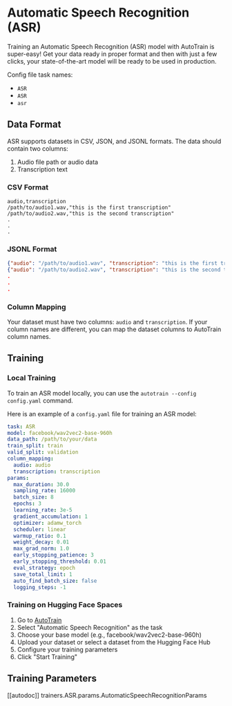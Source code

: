 # Automatic Speech Recognition (ASR)

Training an Automatic Speech Recognition (ASR) model with AutoTrain is super-easy! Get your data ready in
proper format and then with just a few clicks, your state-of-the-art model will be ready to
be used in production.

Config file task names:
- `ASR`
- `ASR`
- `asr`

## Data Format

ASR supports datasets in CSV, JSON, and JSONL formats. The data should contain two columns:
1. Audio file path or audio data
2. Transcription text

### CSV Format

```csv
audio,transcription
/path/to/audio1.wav,"this is the first transcription"
/path/to/audio2.wav,"this is the second transcription"
.
.
.
```

### JSONL Format

```json
{"audio": "/path/to/audio1.wav", "transcription": "this is the first transcription"}
{"audio": "/path/to/audio2.wav", "transcription": "this is the second transcription"}
.
.
.
```

### Column Mapping

Your dataset must have two columns: `audio` and `transcription`.
If your column names are different, you can map the dataset columns to AutoTrain column names.

## Training

### Local Training

To train an ASR model locally, you can use the `autotrain --config config.yaml` command.

Here is an example of a `config.yaml` file for training an ASR model:

```yaml
task: ASR
model: facebook/wav2vec2-base-960h
data_path: /path/to/your/data
train_split: train
valid_split: validation
column_mapping:
  audio: audio
  transcription: transcription
params:
  max_duration: 30.0
  sampling_rate: 16000
  batch_size: 8
  epochs: 3
  learning_rate: 3e-5
  gradient_accumulation: 1
  optimizer: adamw_torch
  scheduler: linear
  warmup_ratio: 0.1
  weight_decay: 0.01
  max_grad_norm: 1.0
  early_stopping_patience: 3
  early_stopping_threshold: 0.01
  eval_strategy: epoch
  save_total_limit: 1
  auto_find_batch_size: false
  logging_steps: -1
```

### Training on Hugging Face Spaces

1. Go to [AutoTrain](https://huggingface.co/spaces/autotrain/autotrain-advanced)
2. Select "Automatic Speech Recognition" as the task
3. Choose your base model (e.g., facebook/wav2vec2-base-960h)
4. Upload your dataset or select a dataset from the Hugging Face Hub
5. Configure your training parameters
6. Click "Start Training"

## Training Parameters

[[autodoc]] trainers.ASR.params.AutomaticSpeechRecognitionParams
